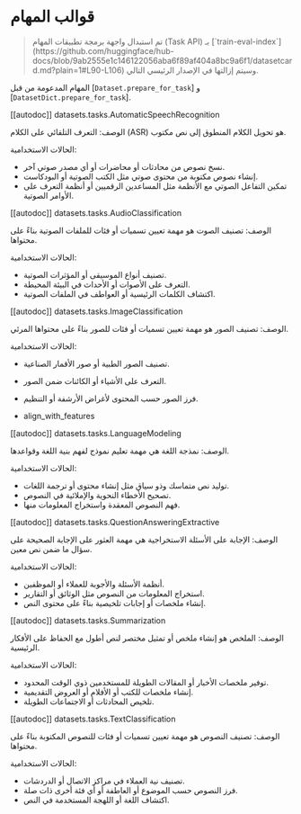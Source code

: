 # قوالب المهام

> <Tip warning={true}>
> تم استبدال واجهة برمجة تطبيقات المهام (Task API) بـ [`train-eval-index`] (https://github.com/huggingface/hub-docs/blob/9ab2555e1c146122056aba6f89af404a8bc9a6f1/datasetcard.md?plain=1#L90-L106) وسيتم إزالتها في الإصدار الرئيسي التالي.
> </Tip>

المهام المدعومة من قبل [`Dataset.prepare_for_task`] و [`DatasetDict.prepare_for_task`].

[[autodoc]] datasets.tasks.AutomaticSpeechRecognition

الوصف: التعرف التلقائي على الكلام (ASR) هو تحويل الكلام المنطوق إلى نص مكتوب.

الحالات الاستخدامية:
- نسخ نصوص من محادثات أو محاضرات أو أي مصدر صوتي آخر.
- إنشاء نصوص مكتوبة من محتوى صوتي مثل الكتب الصوتية أو البودكاست.
- تمكين التفاعل الصوتي مع الأنظمة مثل المساعدين الرقميين أو أنظمة التعرف على الأوامر الصوتية.

[[autodoc]] datasets.tasks.AudioClassification

الوصف: تصنيف الصوت هو مهمة تعيين تسميات أو فئات للملفات الصوتية بناءً على محتواها.

الحالات الاستخدامية:
- تصنيف أنواع الموسيقى أو المؤثرات الصوتية.
- التعرف على الأصوات أو الأحداث في البيئة المحيطة.
- اكتشاف الكلمات الرئيسية أو العواطف في الملفات الصوتية.

[[autodoc]] datasets.tasks.ImageClassification

الوصف: تصنيف الصور هو مهمة تعيين تسميات أو فئات للصور بناءً على محتواها المرئي.

الحالات الاستخدامية:
- تصنيف الصور الطبية أو صور الأقمار الصناعية.
- التعرف على الأشياء أو الكائنات ضمن الصور.
- فرز الصور حسب المحتوى لأغراض الأرشفة أو التنظيم.

- align_with_features

[[autodoc]] datasets.tasks.LanguageModeling

الوصف: نمذجة اللغة هي مهمة تعليم نموذج لفهم بنية اللغة وقواعدها.

الحالات الاستخدامية:
- توليد نص متماسك وذو سياق مثل إنشاء محتوى أو ترجمة اللغات.
- تصحيح الأخطاء النحوية والإملائية في النصوص.
- فهم النصوص المعقدة واستخراج المعلومات منها.

[[autodoc]] datasets.tasks.QuestionAnsweringExtractive

الوصف: الإجابة على الأسئلة الاستخراجية هي مهمة العثور على الإجابة الصحيحة على سؤال ما ضمن نص معين.

الحالات الاستخدامية:
- أنظمة الأسئلة والأجوبة للعملاء أو الموظفين.
- استخراج المعلومات من النصوص مثل الوثائق أو التقارير.
- إنشاء ملخصات أو إجابات تلخيصية بناءً على محتوى النص.

[[autodoc]] datasets.tasks.Summarization

الوصف: الملخص هو إنشاء ملخص أو تمثيل مختصر لنص أطول مع الحفاظ على الأفكار الرئيسية.

الحالات الاستخدامية:
- توفير ملخصات الأخبار أو المقالات الطويلة للمستخدمين ذوي الوقت المحدود.
- إنشاء ملخصات للكتب أو الأفلام أو العروض التقديمية.
- تلخيص المحادثات أو الاجتماعات الطويلة.

[[autodoc]] datasets.tasks.TextClassification

الوصف: تصنيف النصوص هو مهمة تعيين تسميات أو فئات للنصوص المكتوبة بناءً على محتواها.

الحالات الاستخدامية:
- تصنيف نية العملاء في مراكز الاتصال أو الدردشات.
- فرز النصوص حسب الموضوع أو العاطفة أو أي فئة أخرى ذات صلة.
- اكتشاف اللغة أو اللهجة المستخدمة في النص.